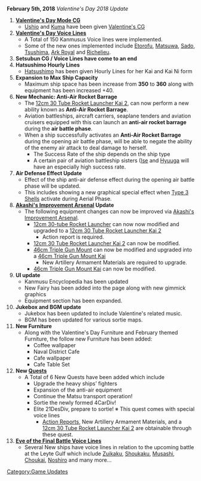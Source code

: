 '''February 5th, 2018''' ''Valentine's Day 2018 Update''

#'''[[Seasonal/Valentine's_Day_2018|Valentine's Day Mode CG]]'''
#* [[Ushio]] and [[Kuma]] have been given [[Seasonal/Valentine's_Day_2018|Valentine's CG]]
#'''[[Seasonal/Valentine's_Day_2018|Valentine's Day Voice Lines]]'''
#* A Total of 150 Kanmusus Voice lines were implemented.
#* Some of the new ones implemented include [[Etorofu]], [[Matsuwa]], [[Sado]], [[Tsushima]], [[Ark Royal]] and [[Richelieu]].
#'''Setsubun CG / Voice Lines have come to an end'''
#'''Hatsushimo Hourly Lines'''
#* [[Hatsushimo]] has been given Hourly Lines for her Kai and Kai Ni form
# '''Expansion to Max Ship Capacity'''
#* Maximum ship space has been increase from '''350''' to '''360''' along with equipment has been increased +40.
#'''New Mechanic: Anti-Air Rocket Barrage'''
#* The [[12cm 30 Tube Rocket Launcher Kai 2]], can now perform a new ability known as '''Anti-Air Rocket Barrage'''. 
#* Aviation battleships, aircraft carriers, seaplane tenders and aviation cruisers equipped with this can launch an '''anti-air rocket barrage''' during the '''air battle phase'''.
#* When a ship successfully activates an '''Anti-Air Rocket Barrage''' during the opening air battle phase, will be able to negate the ability of the enemy air attack to deal damage to herself.
#** The Success Rate of the ship depends on the ship type
#** A certain pair of aviation battleship sisters ([[Ise]] and [[Hyuuga]] will have an especially high success rate.
#'''Air Defense Effect Update'''
#* Effect of the ship anti-air defense effect during the opening air battle phase will be updated.
#* This includes showing a new graphical special effect when [[Type 3 Shell]]s activate during Aerial Phase. 
#'''[[Akashi's Improvement Arsenal]] Update'''
#* The following equipment changes can now be improved via [[Akashi's Improvement Arsenal]].
#**[[12cm 30-tube Rocket Launcher]] can now now modified and upgraded to a [[12cm 30 Tube Rocket Launcher Kai 2]]
#***Action report is required.
#**[[12cm 30 Tube Rocket Launcher Kai 2]] can now be modified.
#**[[46cm Triple Gun Mount]] can now be modified and upgraded into a [[46cm Triple Gun Mount Kai]]
#***New Artillery Armament Materials are required to upgrade.
#** [[46cm Triple Gun Mount Kai]] can now be modified.
# '''UI update'''
#*Kanmusu Encyclopedia has been updated
#*New Fairy has been added into the page along with new gimmick graphics
#*Equipment section has been expanded.
#'''Jukebox and BGM update'''
#* Jukebox has been updated to include Valentine's related music.
#* BGM has been updated for various sortie maps.
#'''New Furniture'''
#* Along with the Valentine's Day Furniture and February themed Furniture, the follow new Furniture has been added:
#** Coffee wallpaper 
#** Naval District Cafe
#** Cafe wallpaper
#** Cafe Table Set
#'''New [[Quest]]s'''
#* A Total of 6 New Quests have been added which include
#** Upgrade the heavy ships’ fighters
#** Expansion of the anti-air equipment
#** Continue the Matsu transport operation! 
#** Sortie the newly formed 4CarDiv! 
#** Elite 21DesDiv, prepare to sortie! ※ This quest comes with special voice lines
#*** [[Action Report]]s, New Artillery Armament Materials, and a [[12cm 30 Tube Rocket Launcher Kai 2]] are obtainable through these quest.
#'''[[Seasonal/Eve_of_the_Final_Battle|Eve of the Final Battle Voice Lines]]'''
#* Several New ships have voice lines in relation to the upcoming battle at the Leyte Gulf which include [[Zuikaku]], [[Shoukaku]], [[Musashi]], [[Choukai]], [[Noshiro]] and many more...

[[Category:Game Updates]]